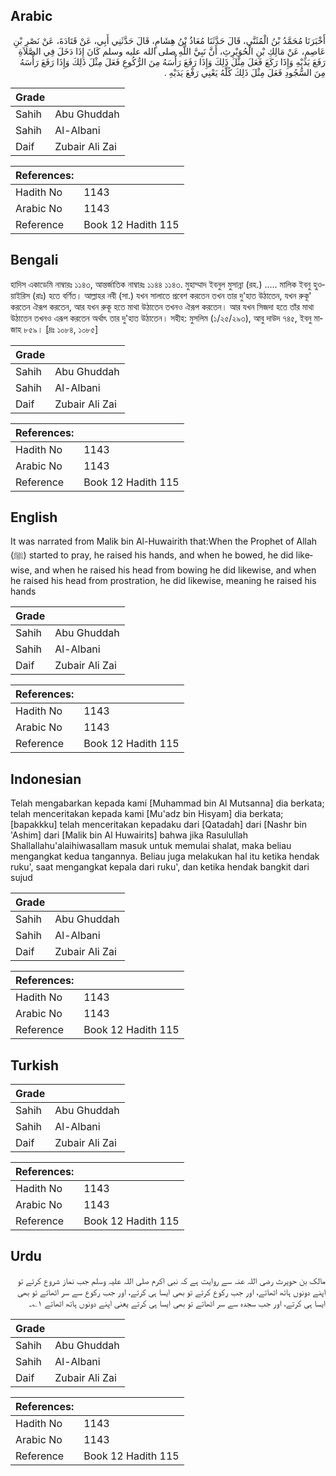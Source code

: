 ## Arabic


<div dir="rtl" lang="ar" style={{fontSize:'larger',backgroundColor:'#f8f9fa',padding:20}}>
أَخْبَرَنَا مُحَمَّدُ بْنُ الْمُثَنَّى، قَالَ حَدَّثَنَا مُعَاذُ بْنُ هِشَامٍ، قَالَ حَدَّثَنِي أَبِي، عَنْ قَتَادَةَ، عَنْ نَصْرِ بْنِ عَاصِمٍ، عَنْ مَالِكِ بْنِ الْحُوَيْرِثِ، أَنَّ نَبِيَّ اللَّهِ صلى الله عليه وسلم كَانَ إِذَا دَخَلَ فِي الصَّلاَةِ رَفَعَ يَدَيْهِ وَإِذَا رَكَعَ فَعَلَ مِثْلَ ذَلِكَ وَإِذَا رَفَعَ رَأْسَهُ مِنَ الرُّكُوعِ فَعَلَ مِثْلَ ذَلِكَ وَإِذَا رَفَعَ رَأْسَهُ مِنَ السُّجُودِ فَعَلَ مِثْلَ ذَلِكَ كُلَّهُ يَعْنِي رَفْعَ يَدَيْهِ ‏.‏
</div>
<div style={{backgroundColor:'#f8f9fa',padding:20, marginBottom: 10}}><table> <thead> <tr> <th>Grade</th> <th></th> </tr> </thead> <tbody> <tr><td>Sahih</td><td>Abu Ghuddah</td></tr><tr><td>Sahih</td><td>Al-Albani</td></tr><tr><td>Daif</td><td>Zubair Ali Zai</td></tr></tbody></table><table> <thead> <tr> <th>References:</th> <th></th> </tr> </thead> <tbody><tr><td>Hadith No</td><td>1143</td></tr><tr><td>Arabic No</td><td>1143</td></tr><tr><td>Reference</td><td>Book 12 Hadith 115</td></tr></tbody></table></div>

## Bengali


<div dir="ltr" lang="bn" style={{fontSize:'larger',backgroundColor:'#f8f9fa',padding:20}}>
হাদিস একাডেমি নাম্বারঃ ১১৪৩, আন্তর্জাতিক নাম্বারঃ ১১৪৪ ১১৪৩. মুহাম্মাদ ইবনুল মুসান্না (রহ.) ..... মালিক ইবনু হুওয়াইরিস (রাঃ) হতে বর্ণিত। আল্লাহর নবী (সা.) যখন সালাতে প্রবেশ করতেন তখন তার দু'হাত উঠাতেন, যখন রুকূ' করতেন ঐরূপ করতেন, আর যখন রুকূ হতে মাথা উঠাতেন তখনও ঐরূপ করতেন। আর যখন সিজদা হতে তাঁর মাথা উঠাতেন তখনও এরূপ করতেন অর্থাৎ তার দু'হাত উঠাতেন। সহীহ: মুসলিম (১/২৫/২৯৩), আবু দাউদ ৭৪৫, ইবনু মাজাহ ৮৫৯। [দ্রঃ ১০৮৪, ১০৮৫]
</div>
<div style={{backgroundColor:'#f8f9fa',padding:20, marginBottom: 10}}><table> <thead> <tr> <th>Grade</th> <th></th> </tr> </thead> <tbody> <tr><td>Sahih</td><td>Abu Ghuddah</td></tr><tr><td>Sahih</td><td>Al-Albani</td></tr><tr><td>Daif</td><td>Zubair Ali Zai</td></tr></tbody></table><table> <thead> <tr> <th>References:</th> <th></th> </tr> </thead> <tbody><tr><td>Hadith No</td><td>1143</td></tr><tr><td>Arabic No</td><td>1143</td></tr><tr><td>Reference</td><td>Book 12 Hadith 115</td></tr></tbody></table></div>

## English


<div dir="ltr" lang="en" style={{fontSize:'larger',backgroundColor:'#f8f9fa',padding:20}}>
It was narrated from Malik bin Al-Huwairith that:When the Prophet of Allah (ﷺ) started to pray, he raised his hands, and when he bowed, he did likewise, and when he raised his head from bowing he did likewise, and when he raised his head from prostration, he did likewise, meaning he raised his hands
</div>
<div style={{backgroundColor:'#f8f9fa',padding:20, marginBottom: 10}}><table> <thead> <tr> <th>Grade</th> <th></th> </tr> </thead> <tbody> <tr><td>Sahih</td><td>Abu Ghuddah</td></tr><tr><td>Sahih</td><td>Al-Albani</td></tr><tr><td>Daif</td><td>Zubair Ali Zai</td></tr></tbody></table><table> <thead> <tr> <th>References:</th> <th></th> </tr> </thead> <tbody><tr><td>Hadith No</td><td>1143</td></tr><tr><td>Arabic No</td><td>1143</td></tr><tr><td>Reference</td><td>Book 12 Hadith 115</td></tr></tbody></table></div>

## Indonesian


<div dir="ltr" lang="id" style={{fontSize:'larger',backgroundColor:'#f8f9fa',padding:20}}>
Telah mengabarkan kepada kami [Muhammad bin Al Mutsanna] dia berkata; telah menceritakan kepada kami [Mu'adz bin Hisyam] dia berkata; [bapakkku] telah menceritakan kepadaku dari [Qatadah] dari [Nashr bin 'Ashim] dari [Malik bin Al Huwairits] bahwa jika Rasulullah Shallallahu'alaihiwasallam masuk untuk memulai shalat, maka beliau mengangkat kedua tangannya. Beliau juga melakukan hal itu ketika hendak ruku', saat mengangkat kepala dari ruku', dan ketika hendak bangkit dari sujud
</div>
<div style={{backgroundColor:'#f8f9fa',padding:20, marginBottom: 10}}><table> <thead> <tr> <th>Grade</th> <th></th> </tr> </thead> <tbody> <tr><td>Sahih</td><td>Abu Ghuddah</td></tr><tr><td>Sahih</td><td>Al-Albani</td></tr><tr><td>Daif</td><td>Zubair Ali Zai</td></tr></tbody></table><table> <thead> <tr> <th>References:</th> <th></th> </tr> </thead> <tbody><tr><td>Hadith No</td><td>1143</td></tr><tr><td>Arabic No</td><td>1143</td></tr><tr><td>Reference</td><td>Book 12 Hadith 115</td></tr></tbody></table></div>

## Turkish


<div dir="ltr" lang="tr" style={{fontSize:'larger',backgroundColor:'#f8f9fa',padding:20}}>

</div>
<div style={{backgroundColor:'#f8f9fa',padding:20, marginBottom: 10}}><table> <thead> <tr> <th>Grade</th> <th></th> </tr> </thead> <tbody> <tr><td>Sahih</td><td>Abu Ghuddah</td></tr><tr><td>Sahih</td><td>Al-Albani</td></tr><tr><td>Daif</td><td>Zubair Ali Zai</td></tr></tbody></table><table> <thead> <tr> <th>References:</th> <th></th> </tr> </thead> <tbody><tr><td>Hadith No</td><td>1143</td></tr><tr><td>Arabic No</td><td>1143</td></tr><tr><td>Reference</td><td>Book 12 Hadith 115</td></tr></tbody></table></div>

## Urdu


<div dir="rtl" lang="ur" style={{fontSize:'larger',backgroundColor:'#f8f9fa',padding:20}}>
مالک بن حویرث رضی اللہ عنہ سے روایت ہے کہ نبی اکرم صلی اللہ علیہ وسلم جب نماز شروع کرتے تو اپنے دونوں ہاتھ اٹھاتے، اور جب رکوع کرتے تو بھی ایسا ہی کرتے، اور جب رکوع سے سر اٹھاتے تو بھی ایسا ہی کرتے، اور جب سجدہ سے سر اٹھاتے تو بھی ایسا ہی کرتے یعنی اپنے دونوں ہاتھ اٹھاتے ۱؎۔
</div>
<div style={{backgroundColor:'#f8f9fa',padding:20, marginBottom: 10}}><table> <thead> <tr> <th>Grade</th> <th></th> </tr> </thead> <tbody> <tr><td>Sahih</td><td>Abu Ghuddah</td></tr><tr><td>Sahih</td><td>Al-Albani</td></tr><tr><td>Daif</td><td>Zubair Ali Zai</td></tr></tbody></table><table> <thead> <tr> <th>References:</th> <th></th> </tr> </thead> <tbody><tr><td>Hadith No</td><td>1143</td></tr><tr><td>Arabic No</td><td>1143</td></tr><tr><td>Reference</td><td>Book 12 Hadith 115</td></tr></tbody></table></div>
